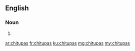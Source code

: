 ==English==

===Noun===
{{head|en|plural}}

# {{plural of|chitupa|lang=en|nocat=1}}

[[ar:chitupas]]
[[fr:chitupas]]
[[ku:chitupas]]
[[mg:chitupas]]
[[my:chitupas]]